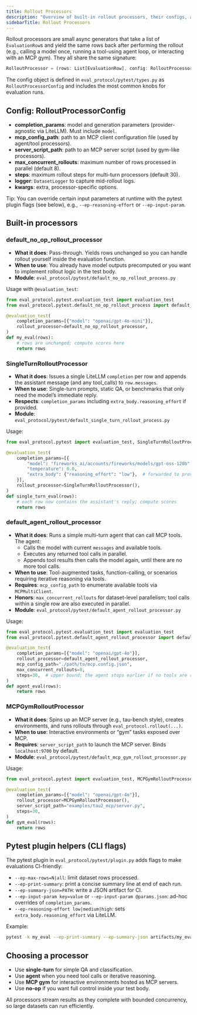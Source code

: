 ```yaml
---
title: Rollout Processors
description: "Overview of built-in rollout processors, their configs, and when to use each"
sidebarTitle: Rollout Processors
---
```


Rollout processors are small async generators that take a list of `EvaluationRow`s and yield the same rows back after performing the rollout (e.g., calling a model once, running a tool-using agent loop, or interacting with an MCP gym). They all share the same signature:

```ts
RolloutProcessor = (rows: List[EvaluationRow], config: RolloutProcessorConfig) => AsyncIterator[EvaluationRow]
```

The config object is defined in `eval_protocol/pytest/types.py` as `RolloutProcessorConfig` and includes the most common knobs for evaluation runs.

## Config: RolloutProcessorConfig

- **completion_params**: model and generation parameters (provider-agnostic via LiteLLM). Must include `model`.
- **mcp_config_path**: path to an MCP client configuration file (used by agent/tool processors).
- **server_script_path**: path to an MCP server script (used by gym-like processors).
- **max_concurrent_rollouts**: maximum number of rows processed in parallel (default 8).
- **steps**: maximum rollout steps for multi-turn processors (default 30).
- **logger**: `DatasetLogger` to capture mid-rollout logs.
- **kwargs**: extra, processor-specific options.

Tip: You can override certain input parameters at runtime with the pytest plugin flags (see below), e.g., `--ep-reasoning-effort` or `--ep-input-param`.

## Built-in processors

### default_no_op_rollout_processor

- **What it does**: Pass-through. Yields rows unchanged so you can handle rollout yourself inside the evaluation function.
- **When to use**: You already have model outputs precomputed or you want to implement rollout logic in the test body.
- **Module**: `eval_protocol/pytest/default_no_op_rollout_process.py`

Usage with `@evaluation_test`:

```python
from eval_protocol.pytest.evaluation_test import evaluation_test
from eval_protocol.pytest.default_no_op_rollout_process import default_no_op_rollout_processor

@evaluation_test(
    completion_params=[{"model": "openai/gpt-4o-mini"}],
    rollout_processor=default_no_op_rollout_processor,
)
def my_eval(rows):
    # rows are unchanged; compute scores here
    return rows
```

### SingleTurnRolloutProcessor

- **What it does**: Issues a single LiteLLM `completion` per row and appends the assistant message (and any tool_calls) to `row.messages`.
- **When to use**: Single-turn prompts, static QA, or benchmarks that only need the model’s immediate reply.
- **Respects**: `completion_params` including `extra_body.reasoning_effort` if provided.
- **Module**: `eval_protocol/pytest/default_single_turn_rollout_process.py`

Usage:

```python
from eval_protocol.pytest import evaluation_test, SingleTurnRolloutProcessor

@evaluation_test(
    completion_params=[{
        "model": "fireworks_ai/accounts/fireworks/models/gpt-oss-120b",
        "temperature": 0.0,
        "extra_body": {"reasoning_effort": "low"},  # forwarded to providers that support it
    }],
    rollout_processor=SingleTurnRolloutProcessor(),
)
def single_turn_eval(rows):
    # each row now contains the assistant's reply; compute scores
    return rows
```

### default_agent_rollout_processor

- **What it does**: Runs a simple multi-turn agent that can call MCP tools. The agent:
  - Calls the model with current `messages` and available tools.
  - Executes any returned tool calls in parallel.
  - Appends tool results then calls the model again, until there are no more tool calls.
- **When to use**: Tool-augmented tasks, function-calling, or scenarios requiring iterative reasoning via tools.
- **Requires**: `mcp_config_path` to enumerate available tools via `MCPMultiClient`.
- **Honors**: `max_concurrent_rollouts` for dataset-level parallelism; tool calls within a single row are also executed in parallel.
- **Module**: `eval_protocol/pytest/default_agent_rollout_processor.py`

Usage:

```python
from eval_protocol.pytest.evaluation_test import evaluation_test
from eval_protocol.pytest.default_agent_rollout_processor import default_agent_rollout_processor

@evaluation_test(
    completion_params=[{"model": "openai/gpt-4o"}],
    rollout_processor=default_agent_rollout_processor,
    mcp_config_path="./path/to/mcp.config.json",
    max_concurrent_rollouts=8,
    steps=30,  # upper bound; the agent stops earlier if no tools are requested
)
def agent_eval(rows):
    return rows
```

### MCPGymRolloutProcessor

- **What it does**: Spins up an MCP server (e.g., tau-bench style), creates environments, and runs rollouts through `eval_protocol.rollout(...)`.
- **When to use**: Interactive environments or “gym” tasks exposed over MCP.
- **Requires**: `server_script_path` to launch the MCP server. Binds `localhost:9700` by default.
- **Module**: `eval_protocol/pytest/default_mcp_gym_rollout_processor.py`

Usage:

```python
from eval_protocol.pytest import evaluation_test, MCPGymRolloutProcessor

@evaluation_test(
    completion_params=[{"model": "openai/gpt-4o"}],
    rollout_processor=MCPGymRolloutProcessor(),
    server_script_path="examples/tau2_mcp/server.py",
    steps=30,
)
def gym_eval(rows):
    return rows
```

## Pytest plugin helpers (CLI flags)

The pytest plugin in `eval_protocol/pytest/plugin.py` adds flags to make evaluations CI-friendly:

- `--ep-max-rows=N|all`: limit dataset rows processed.
- `--ep-print-summary`: print a concise summary line at end of each run.
- `--ep-summary-json=PATH`: write a JSON artifact for CI.
- `--ep-input-param key=value` or `--ep-input-param @params.json`: ad-hoc overrides of `completion_params`.
- `--ep-reasoning-effort low|medium|high`: sets `extra_body.reasoning_effort` via LiteLLM.

Example:

```bash
pytest -k my_eval --ep-print-summary --ep-summary-json artifacts/my_eval.json --ep-max-rows 50
```

## Choosing a processor

- Use **single-turn** for simple QA and classification.
- Use **agent** when you need tool calls or iterative reasoning.
- Use **MCP gym** for interactive environments hosted as MCP servers.
- Use **no-op** if you want full control inside your test body.

All processors stream results as they complete with bounded concurrency, so large datasets can run efficiently.


